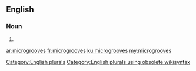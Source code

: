 ==English==

===Noun===
{{head|en}}

# {{plural of|microgroove}}

[[Category:English plurals]][[Category:English plurals using obsolete wikisyntax]]

[[ar:microgrooves]]
[[fr:microgrooves]]
[[ku:microgrooves]]
[[my:microgrooves]]